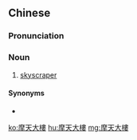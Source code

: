 {{also|摩天大楼}}
==Chinese==
{{zh-forms|s=摩天大楼|type=22}}

===Pronunciation===
{{zh-pron
|m=mótiān dàlóu
|cat=n
}}

===Noun===
{{zh-noun|mw=座}}

# [[skyscraper]]

====Synonyms====
* {{zh-l|摩天樓}}

[[ko:摩天大樓]]
[[hu:摩天大樓]]
[[mg:摩天大樓]]